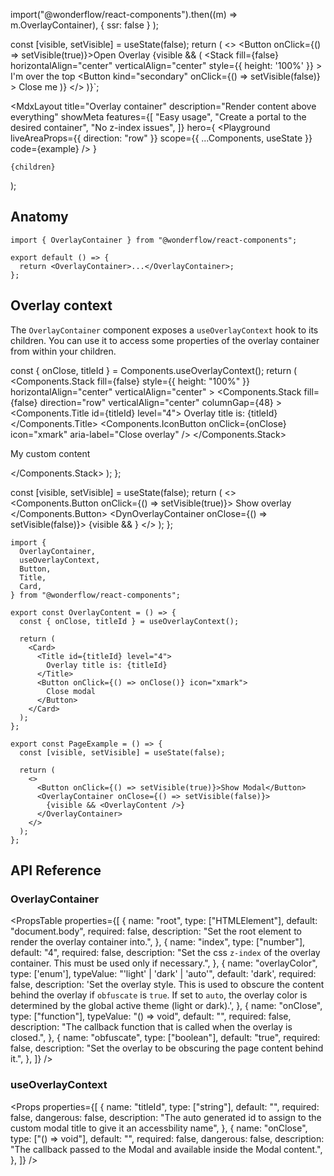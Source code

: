 
  import("@wonderflow/react-components").then((m) => m.OverlayContainer),
  { ssr: false }
);

  const [visible, setVisible] = useState(false);
  return (
    <>
      <Button onClick={() => setVisible(true)}>Open Overlay</Button>
      {visible && (
        <OverlayContainer>
          <Stack
            fill={false}
            horizontalAlign="center"
            verticalAlign="center"
            style={{ height: '100%' }}
          >
            I'm over the top
            <Button
              kind="secondary"
              onClick={() => setVisible(false)}
            >
              Close me
            </Button>
          </Stack>
        </OverlayContainer>
      )}
    </>
)}`;

  <MdxLayout
    title="Overlay container"
    description="Render content above everything"
    showMeta
    features={[
      "Easy usage",
      "Create a portal to the desired container",
      "No z-index issues",
    ]}
    hero={
      <Playground
        liveAreaProps={{ direction: "row" }}
        scope={{ ...Components, useState }}
        code={example}
      />
    }
  >
    {children}
  </MdxLayout>
);

## Anatomy

```tsx highlight=1,4
import { OverlayContainer } from "@wonderflow/react-components";

export default () => {
  return <OverlayContainer>...</OverlayContainer>;
};
```

## Overlay context

The `OverlayContainer` component exposes a `useOverlayContext` hook to its children. You can use it to access some properties of the overlay container from within your children.

  const { onClose, titleId } = Components.useOverlayContext();
  return (
    <Components.Stack
      fill={false}
      style={{ height: "100%" }}
      horizontalAlign="center"
      verticalAlign="center"
    >
      <Components.Stack
        fill={false}
        direction="row"
        verticalAlign="center"
        columnGap={48}
      >
        <Components.Title id={titleId} level="4">
          Overlay title is: {titleId}
        </Components.Title>
        <Components.IconButton
          onClick={onClose}
          icon="xmark"
          aria-label="Close overlay"
        />
      </Components.Stack>
      <p>My custom content</p>
    </Components.Stack>
  );
};

  const [visible, setVisible] = useState(false);
  return (
    <>
      <Components.Button onClick={() => setVisible(true)}>
        Show overlay
      </Components.Button>
      <DynOverlayContainer onClose={() => setVisible(false)}>
        {visible && <OverlayContent />}
      </DynOverlayContainer>
    </>
  );
};

<LiveArea>
  <CustomOverlay />
</LiveArea>

```tsx highlight=1-7,10,13-20,25,28-33
import {
  OverlayContainer,
  useOverlayContext,
  Button,
  Title,
  Card,
} from "@wonderflow/react-components";

export const OverlayContent = () => {
  const { onClose, titleId } = useOverlayContext();

  return (
    <Card>
      <Title id={titleId} level="4">
        Overlay title is: {titleId}
      </Title>
      <Button onClick={() => onClose()} icon="xmark">
        Close modal
      </Button>
    </Card>
  );
};

export const PageExample = () => {
  const [visible, setVisible] = useState(false);

  return (
    <>
      <Button onClick={() => setVisible(true)}>Show Modal</Button>
      <OverlayContainer onClose={() => setVisible(false)}>
        {visible && <OverlayContent />}
      </OverlayContainer>
    </>
  );
};
```

## API Reference

### OverlayContainer

<PropsTable
  properties={[
    {
      name: "root",
      type: ["HTMLElement"],
      default: "document.body",
      required: false,
      description: "Set the root element to render the overlay container into.",
    },
    {
      name: "index",
      type: ["number"],
      default: "4",
      required: false,
      description: "Set the css `z-index` of the overlay container. This must be used only if necessary.",
    },
    {
      name: "overlayColor",
      type: ['enum'],
      typeValue: "'light' | 'dark' | 'auto'",
      default: 'dark',
      required: false,
      description:
        'Set the overlay style. This is used to obscure the content behind the overlay if `obfuscate` is `true`. If set to `auto`, the overlay color is determined by the global active theme (light or dark).',
    },
    {
      name: "onClose",
      type: ["function"],
      typeValue: "() => void",
      default: "",
      required: false,
      description:
        "The callback function that is called when the overlay is closed.",
    },
    {
      name: "obfuscate",
      type: ["boolean"],
      default: "true",
      required: false,
      description: "Set the overlay to be obscuring the page content behind it.",
    },
  ]}
/>

### useOverlayContext

<Props
  properties={[
    {
      name: "titleId",
      type: ["string"],
      default: "",
      required: false,
      dangerous: false,
      description:
        "The auto generated id to assign to the custom modal title to give it an accessbility name",
    },
    {
      name: "onClose",
      type: ["() => void"],
      default: "",
      required: false,
      dangerous: false,
      description:
        "The callback passed to the Modal and available inside the Modal content.",
    },
  ]}
/>
